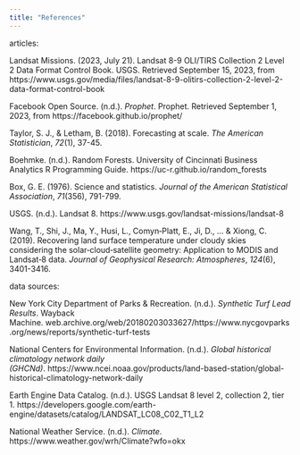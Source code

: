 ```yaml
---
title: "References"
---
```


articles:

Landsat Missions. (2023, July 21). Landsat 8-9 OLI/TIRS Collection 2 Level 2 Data Format Control Book. USGS. Retrieved September 15, 2023, from https://www.usgs.gov/media/files/landsat-8-9-olitirs-collection-2-level-2-data-format-control-book

Facebook Open Source. (n.d.). *Prophet*. Prophet. Retrieved September 1, 2023, from https://facebook.github.io/prophet/

Taylor, S. J., & Letham, B. (2018). Forecasting at scale. *The American Statistician*, *72*(1), 37-45.‏

Boehmke. (n.d.). Random Forests. University of Cincinnati Business Analytics R Programming Guide. https://uc-r.github.io/random_forests

Box, G. E. (1976). Science and statistics. *Journal of the American Statistical Association*, *71*(356), 791-799.‏

USGS. (n.d.). Landsat 8. https://www.usgs.gov/landsat-missions/landsat-8

Wang, T., Shi, J., Ma, Y., Husi, L., Comyn‐Platt, E., Ji, D., \... & Xiong, C. (2019). Recovering land surface temperature under cloudy skies considering the solar‐cloud‐satellite geometry: Application to MODIS and Landsat‐8 data. *Journal of Geophysical Research: Atmospheres*, *124*(6), 3401-3416.‏

data sources:

New York City Department of Parks & Recreation. (n.d.). *Synthetic Turf Lead Results*. Wayback Machine. web.archive.org/web/20180203033627/https://www.nycgovparks.org/news/reports/synthetic-turf-tests

National Centers for Environmental Information. (n.d.). *Global historical climatology network daily (GHCNd)*. https://www.ncei.noaa.gov/products/land-based-station/global-historical-climatology-network-daily

Earth Engine Data Catalog. (n.d.). USGS Landsat 8 level 2, collection 2, tier 1. https://developers.google.com/earth-engine/datasets/catalog/LANDSAT_LC08_C02_T1_L2

National Weather Service. (n.d.). *Climate*. https://www.weather.gov/wrh/Climate?wfo=okx
